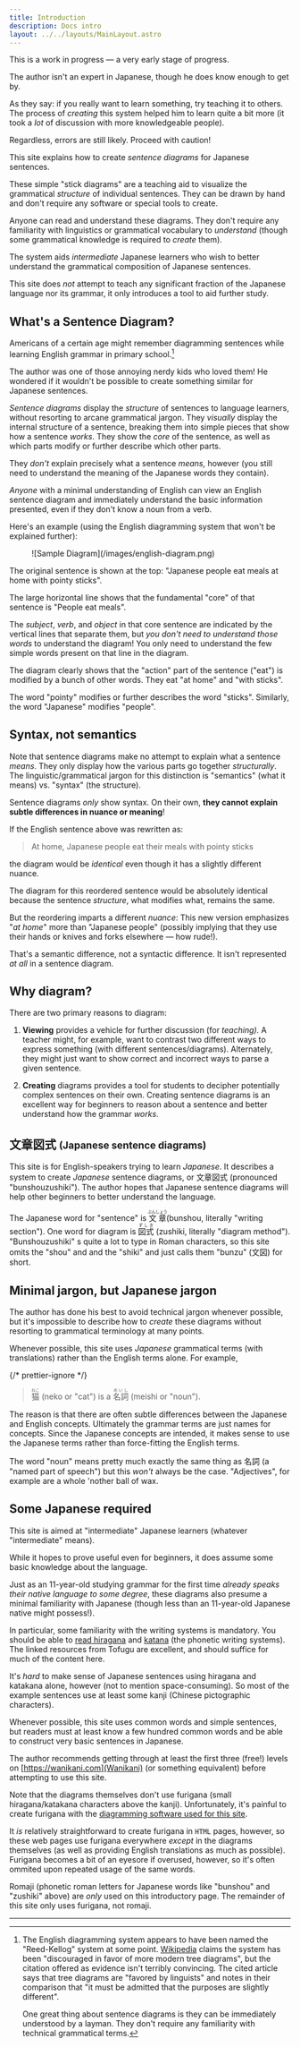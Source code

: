 ```yaml
---
title: Introduction
description: Docs intro
layout: ../../layouts/MainLayout.astro
---
```



<Admonition title="Warning!">
This is a work in progress — a very early stage of progress.

The author isn't an expert in Japanese, though he does know enough to get by.

As they say: if you really want to learn something, try teaching it to others.
The process of _creating_ this system helped him to learn quite a bit more (it
took a _lot_ of discussion with more knowledgeable people).

Regardless, errors are still likely. Proceed with caution!

</Admonition>

This site explains how to create _sentence diagrams_ for Japanese sentences.

These simple "stick diagrams" are a teaching aid to visualize the grammatical
_structure_ of individual sentences. They can be drawn by hand and don't require
any software or special tools to create.

Anyone can read and understand these diagrams. They don't require any
familiarity with linguistics or grammatical vocabulary to _understand_ (though
some grammatical knowledge is required to _create_ them).

The system aids _intermediate_ Japanese learners who wish to better understand
the grammatical composition of Japanese sentences.

This site does _not_ attempt to teach any significant fraction of the Japanese language
nor its grammar, it only introduces a tool to aid further study.

## What's a Sentence Diagram?

Americans of a certain age might remember diagramming sentences while learning
English grammar in primary school.[^1]

[^1]:
    The English diagramming system appears to have been named the "Reed-Kellog"
    system at some point.
    [Wikipedia](https://en.wikipedia.org/wiki/Sentence_diagram) claims the
    system has been "discouraged in favor of more modern tree diagrams", but the
    citation offered as evidence isn't terribly convincing. The cited article
    says that tree diagrams are "favored by linguists" and notes in their
    comparison that "it must be admitted that the purposes are slightly
    different".

    One great thing about sentence diagrams is they can be immediately
    understood by a layman. They don't require any familiarity with technical
    grammatical terms.

The author was one of those annoying nerdy kids who loved them! He wondered if
it wouldn't be possible to create something similar for Japanese sentences.

_Sentence diagrams_ display the _structure_ of sentences to language
learners, without resorting to arcane grammatical jargon. They _visually_
display the internal structure of a sentence, breaking them into simple pieces
that show how a sentence _works_. They show the _core_ of the sentence, as
well as which parts modify or further describe which other parts.

They _don't_ explain precisely what a sentence _means,_ however (you still need
to understand the meaning of the Japanese words they contain).

_Anyone_ with a minimal understanding of English can view an English sentence
diagram and immediately understand the basic information presented, even if they
don't know a noun from a verb.

Here's an example (using the English diagramming system that won't be explained
further):

<Figure caption="Sample English sentence diagram">
  ![Sample Diagram](/images/english-diagram.png)
</Figure>

The original sentence is shown at the top: "Japanese people eat meals at home
with pointy sticks".

The large horizontal line shows that the fundamental "core" of that sentence is
"People eat meals".

The _subject_, _verb_, and _object_ in that core sentence are indicated by the
vertical lines that separate them, but _you don't need to understand those words_ to
understand the diagram! You only need to understand the few simple words present
on that line in the diagram.

The diagram clearly shows that the "action" part of the sentence ("eat") is
modified by a bunch of other words. They eat "at home" and "with sticks".

The word "pointy" modifies or further describes the word "sticks". Similarly,
the word "Japanese" modifies "people".

## Syntax, not semantics

Note that sentence diagrams make no attempt to explain what a sentence _means_.
They only display how the various parts go together _structurally_. The linguistic/grammatical
jargon for this distinction is "semantics" (what it means) vs. "syntax" (the
structure).

Sentence diagrams _only_ show syntax. On their own, **they cannot explain subtle
differences in nuance or meaning**!

If the English sentence above was rewritten as:

> At home, Japanese people eat their meals with pointy sticks

the diagram would be _identical_ even though it has a slightly different nuance.

The diagram for this reordered sentence would be absolutely identical
because the sentence _structure_, what modifies what, remains the same.

But the reordering imparts a different _nuance_: This new version emphasizes
"_at home_" more than "Japanese people" (possibly implying that they use their
hands or knives and forks elsewhere &mdash; how rude!).

That's a semantic difference, not a syntactic difference. It isn't represented
_at all_ in a sentence diagram.

## Why diagram?

There are two primary reasons to diagram:

1. **Viewing** provides a vehicle for further discussion (for _teaching)._ A
   teacher might, for example, want to contrast two different ways to express
   something (with different sentences/diagrams). Alternately, they might just want to
   show correct and incorrect ways to parse a given sentence.

2. **Creating** diagrams provides a tool for students to decipher potentially complex
   sentences on their own. Creating sentence diagrams is an excellent way for
   beginners to reason about a sentence and better understand how the grammar
   _works_.

## 文章図式 <small>(Japanese sentence diagrams)</small>

This site is for English-speakers trying to learn _Japanese_. It describes a
system to create _Japanese_ sentence diagrams, or 文章図式 (pronounced
"bunshouzushiki"). The author hopes that Japanese sentence diagrams will help
other beginners to better understand the language.

The Japanese word for "sentence" is <ruby>文章<rp>(</rp><rt>ぶんしょう </rt><rp>)</rp></ruby> (bunshou, literally "writing section"). One word for diagram is <ruby>図式<rp>(</rp><rt>ずしき</rt><rp>)</rp></ruby>
(zushiki, literally "diagram method"). "Bunshouzushiki" s quite a lot to
type in Roman characters, so this site omits the "shou" and and the "shiki" and just
calls them "bunzu" (文図) for short.

## Minimal jargon, but Japanese jargon

The author has done his best to avoid technical jargon whenever possible, but it's impossible to
describe how to _create_ these diagrams without resorting to grammatical terminology at
many points.

Whenever possible, this site uses _Japanese_ grammatical terms (with translations)
rather than the English terms alone. For example,

{/* prettier-ignore */}
> <ruby>猫<rp>(</rp><rt>ねこ</rt><rp>)</rp></ruby> (neko or "cat") is a <ruby>名詞<rp>(</rp><rt>めいし</rt><rp>)</rp></ruby>
(meishi or "noun").

The reason is that there are often subtle differences between the Japanese and
English concepts. Ultimately the grammar terms are just names for concepts.
Since the Japanese concepts are intended, it makes sense to use the Japanese
terms rather than force-fitting the English terms.

The word "noun" means pretty much exactly the same thing as 名詞 (a "named part of
speech") but this _won't_ always be the case. "Adjectives", for example are a
whole 'nother ball of wax.

## Some Japanese required

This site is aimed at "intermediate" Japanese learners (whatever "intermediate"
means).

While it hopes to prove useful even for beginners, it does assume some basic knowledge about
the language.

Just as an 11-year-old studying grammar for the first time _already speaks their
native language to some degree_, these diagrams also presume a minimal familiarity
with Japanese (though less than an 11-year-old Japanese native might possess!).

In particular, some familiarity with the writing systems is mandatory. You
should be able to [read
hiragana](https://www.tofugu.com/japanese/learn-hiragana-book-pdf/) and
[katana](https://www.tofugu.com/japanese/learn-katakana-book-pdf/) (the phonetic
writing systems). The linked
resources from Tofugu are excellent, and should suffice for much of the content
here.

It's _hard_ to make sense of Japanese sentences using hiragana and katakana
alone, however (not to mention space-consuming). So most of the example
sentences use at least some kanji (Chinese pictographic characters).

Whenever possible, this site uses common words and simple sentences, but readers
must at least know a few hundred common words and be able to construct very
basic sentences in Japanese.

The author recommends getting through at least the first three (free!) levels on
[https://wanikani.com](Wanikani) (or something equivalent) before attempting to
use this site.

Note that the diagrams themselves don't use furigana (small hiragana/katakana
characters above the kanji). Unfortunately, it's painful to create furigana
with the [diagramming software used for this site](https://figma.com).

It _is_ relatively straightforward to create furigana in `HTML` pages, however,
so these web pages use furigana everywhere _except_ in the diagrams themselves
(as well as providing English translations as much as possible). Furigana
becomes a bit of an eyesore if overused, however, so it's often ommited upon
repeated usage of the same words.

Romaji (phonetic roman letters for Japanese words like "bunshou" and
"zushiki" above) are _only_ used on this introductory page. The remainder of
this site only uses furigana, not romaji.

---
